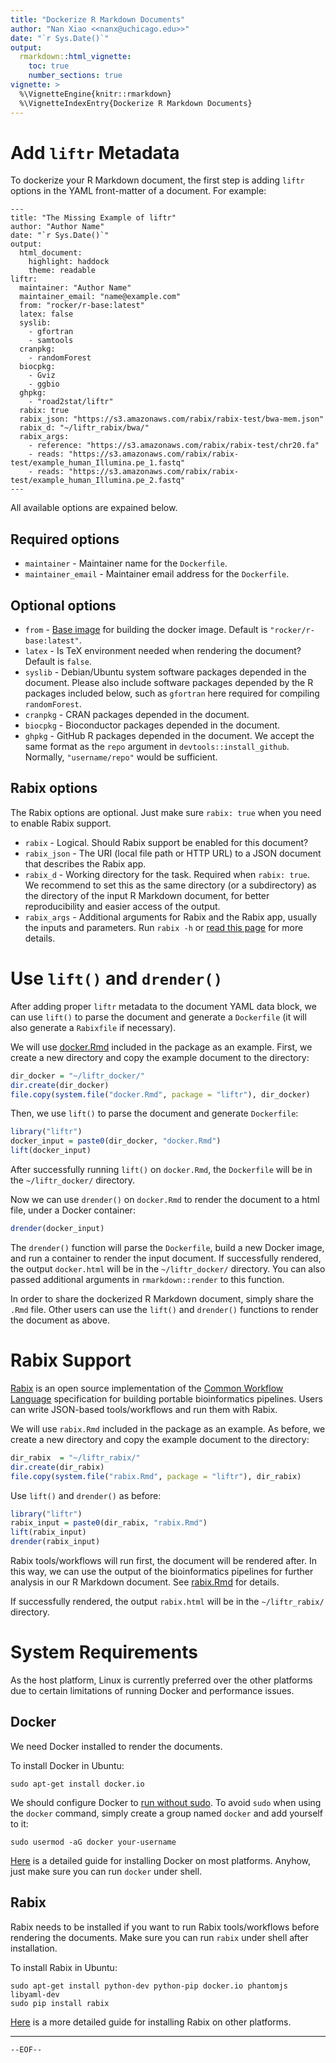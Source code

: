 ```yaml
---
title: "Dockerize R Markdown Documents"
author: "Nan Xiao <<nanx@uchicago.edu>>"
date: "`r Sys.Date()`"
output:
  rmarkdown::html_vignette:
    toc: true
    number_sections: true
vignette: >
  %\VignetteEngine{knitr::rmarkdown}
  %\VignetteIndexEntry{Dockerize R Markdown Documents}
---
```


# Add `liftr` Metadata

To dockerize your R Markdown document, the first step is adding `liftr` options in the YAML front-matter of a document. For example:

```
---
title: "The Missing Example of liftr"
author: "Author Name"
date: "`r Sys.Date()`"
output:
  html_document:
    highlight: haddock
    theme: readable
liftr:
  maintainer: "Author Name"
  maintainer_email: "name@example.com"
  from: "rocker/r-base:latest"
  latex: false
  syslib:
    - gfortran
    - samtools
  cranpkg:
    - randomForest
  biocpkg:
    - Gviz
    - ggbio
  ghpkg:
    - "road2stat/liftr"
  rabix: true
  rabix_json: "https://s3.amazonaws.com/rabix/rabix-test/bwa-mem.json"
  rabix_d: "~/liftr_rabix/bwa/"
  rabix_args:
    - reference: "https://s3.amazonaws.com/rabix/rabix-test/chr20.fa"
    - reads: "https://s3.amazonaws.com/rabix/rabix-test/example_human_Illumina.pe_1.fastq"
    - reads: "https://s3.amazonaws.com/rabix/rabix-test/example_human_Illumina.pe_2.fastq"
---
```

All available options are expained below.

## Required options

  * `maintainer` - Maintainer name for the `Dockerfile`.
  * `maintainer_email` - Maintainer email address for the `Dockerfile`.

## Optional options

  * `from` - [Base image](https://docs.docker.com/reference/builder/#from) for building the docker image. Default is `"rocker/r-base:latest"`.
  * `latex` - Is TeX environment needed when rendering the document? Default is `false`.
  * `syslib` - Debian/Ubuntu system software packages depended in the document. Please also include software packages depended by the R packages included below, such as `gfortran` here required for compiling `randomForest`.
  * `cranpkg` - CRAN packages depended in the document.
  * `biocpkg` - Bioconductor packages depended in the document.
  * `ghpkg` - GitHub R packages depended in the document. We accept the same format as the `repo` argument in `devtools::install_github`. Normally, `"username/repo"` would be sufficient.

## Rabix options

The Rabix options are optional. Just make sure `rabix: true` when you need to enable Rabix support.

  * `rabix` - Logical. Should Rabix support be enabled for this document?
  * `rabix_json` - The URI (local file path or HTTP URL) to a JSON document that describes the Rabix app.
  * `rabix_d` - Working directory for the task. Required when `rabix: true`. We recommend to set this as the same directory (or a subdirectory) as the directory of the input R Markdown document, for better reproducibility and easier access of the output.
  * `rabix_args` - Additional arguments for Rabix and the Rabix app, usually the inputs and parameters. Run `rabix -h` or [read this page](https://github.com/rabix/rabix/blob/master/README.md) for more details.

# Use `lift()` and `drender()`

After adding proper `liftr` metadata to the document YAML data block, we can use `lift()` to parse the document and generate a `Dockerfile` (it will also generate a `Rabixfile` if necessary).

We will use [docker.Rmd](https://github.com/road2stat/liftr/blob/master/inst/docker.Rmd) included in the package as an example. First, we create a new directory and copy the example document to the directory:

```r
dir_docker = "~/liftr_docker/"
dir.create(dir_docker)
file.copy(system.file("docker.Rmd", package = "liftr"), dir_docker)
```

Then, we use `lift()` to parse the document and generate `Dockerfile`:

```r
library("liftr")
docker_input = paste0(dir_docker, "docker.Rmd")
lift(docker_input)
```

After successfully running `lift()` on `docker.Rmd`, the `Dockerfile` will be in the `~/liftr_docker/` directory.

Now we can use `drender()` on `docker.Rmd` to render the document to a html file, under a Docker container:

```r
drender(docker_input)
```

The `drender()` function will parse the `Dockerfile`, build a new Docker image, and run a container to render the input document. If successfully rendered, the output `docker.html` will be in the `~/liftr_docker/` directory. You can also passed additional arguments in `rmarkdown::render` to this function.

In order to share the dockerized R Markdown document, simply share the `.Rmd` file. Other users can use the `lift()` and `drender()` functions to render the document as above.

# Rabix Support

[Rabix](https://www.rabix.org) is an open source implementation of the [Common Workflow Language](https://github.com/common-workflow-language/common-workflow-language) specification for building portable bioinformatics pipelines. Users can write JSON-based tools/workflows and run them with Rabix.

We will use `rabix.Rmd` included in the package as an example. As before, we create a new directory and copy the example document to the directory:

```r
dir_rabix  = "~/liftr_rabix/"
dir.create(dir_rabix)
file.copy(system.file("rabix.Rmd", package = "liftr"), dir_rabix)
```

Use `lift()` and `drender()` as before:

```r
library("liftr")
rabix_input = paste0(dir_rabix, "rabix.Rmd")
lift(rabix_input)
drender(rabix_input)
```

Rabix tools/workflows will run first, the document will be rendered after. In this way, we can use the output of the bioinformatics pipelines for further analysis in our R Markdown document. See [rabix.Rmd](https://github.com/road2stat/liftr/blob/master/inst/rabix.Rmd) for details.

If successfully rendered, the output `rabix.html` will be in the `~/liftr_rabix/` directory.

# System Requirements

As the host platform, Linux is currently preferred over the other platforms due to certain limitations of running Docker and performance issues.

## Docker

We need Docker installed to render the documents. 

To install Docker in Ubuntu:

    sudo apt-get install docker.io

We should configure Docker to [run without sudo](https://docs.docker.com/installation/ubuntulinux/#create-a-docker-group). To avoid `sudo` when using the `docker` command, simply create a group named `docker` and add yourself to it:

    sudo usermod -aG docker your-username

[Here](https://docs.docker.com/installation/) is a detailed guide for installing Docker on most platforms. Anyhow, just make sure you can run `docker` under shell.

## Rabix

Rabix needs to be installed if you want to run Rabix tools/workflows before rendering the documents. Make sure you can run `rabix` under shell after installation.

To install Rabix in Ubuntu:

    sudo apt-get install python-dev python-pip docker.io phantomjs libyaml-dev
    sudo pip install rabix

[Here](https://github.com/rabix/rabix/blob/master/README.md) is a more detailed guide for installing Rabix on other platforms.

<hr>

`--EOF--`
